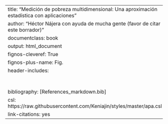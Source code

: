 
---
title: "Medición de pobreza multidimensional: Una aproximación estadística con aplicaciones"
author: "Héctor Nájera con ayuda de mucha gente (favor de citar este borrador) "
documentclass: book
output: html_document
fignos-cleveref: True
fignos-plus-name: Fig.
header-includes: \usepackage{caption} 
                 \usepackage{float}
                 \usepackage{amsmath}
                 \usepackage{amssymb}
                 \usepackage{mathrsfs} 
                 \usepackage{booktabs}
                 \usepackage[utf8]{inputenc}
                 \usepackage[spanish]{babel}
bibliography: [References_markdown.bib]
csl: https://raw.githubusercontent.com/Keniajin/styles/master/apa.csl
link-citations: yes
---
